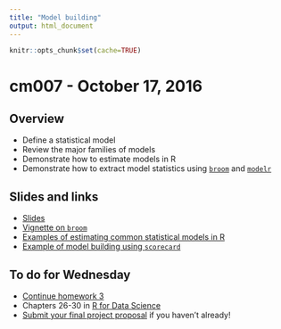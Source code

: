 ```yaml
---
title: "Model building"
output: html_document
---
```


```r
knitr::opts_chunk$set(cache=TRUE)
```

# cm007 - October 17, 2016

## Overview

* Define a statistical model
* Review the major families of models
* Demonstrate how to estimate models in R
* Demonstrate how to extract model statistics using [`broom`](https://cran.r-project.org/web/packages/broom/index.html) and [`modelr`](https://github.com/hadley/modelr)

## Slides and links

* [Slides](extras/cm007_slides.html)
* [Vignette on `broom`](https://cran.r-project.org/web/packages/broom/vignettes/broom.html)
* [Examples of estimating common statistical models in R](http://www.ats.ucla.edu/stat/dae/)
* [Example of model building using `scorecard`](cm007_scorecard_tutorial.html)

## To do for Wednesday

* [Continue homework 3](hw03-programming.html)
* Chapters 26-30 in [R for Data Science](http://r4ds.had.co.nz)
* [Submit your final project proposal](https://docs.google.com/forms/d/e/1FAIpQLSddYTxsCLZyunFIZGG33Pt1hW8M5CwPa8uMMIxJsHU-CuR91w/viewform) if you haven't already!


